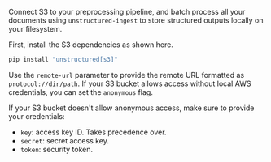 Connect S3 to your preprocessing pipeline, and batch process all your documents using `unstructured-ingest` to store structured outputs locally on your filesystem.

First, install the S3 dependencies as shown here.

```bash
pip install "unstructured[s3]"
```

Use the `remote-url` parameter to provide the remote URL formatted as `protocol://dir/path`.
If your S3 bucket allows access without local AWS credentials, you can set the `anonymous` flag.

If your S3 bucket doesn't allow anonymous access, make sure to provide your credentials:
* `key`: access key ID. Takes precedence over.
* `secret`: secret access key.
* `token`: security token.
